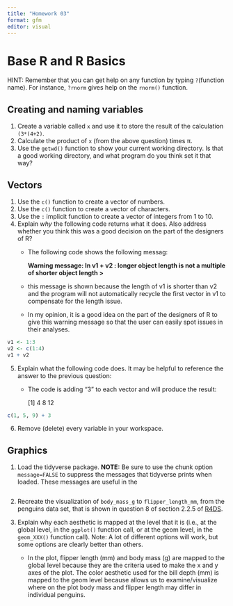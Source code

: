 ```yaml
---
title: "Homework 03"
format: gfm
editor: visual
---
```


# Base R and R Basics

HINT: Remember that you can get help on any function by typing `?`(function name). For instance, `?rnorm` gives help on the `rnorm()` function.

## Creating and naming variables

1.  Create a variable called `x` and use it to store the result of the calculation `(3*(4+2)`.
2.  Calculate the product of `x` (from the above question) times π.
3.  Use the `getwd()` function to show your current working directory. Is that a good working directory, and what program do you think set it that way?

## Vectors

1.  Use the `c()` function to create a vector of numbers.
2.  Use the `c()` function to create a vector of characters.
3.  Use the `:` implicit function to create a vector of integers from 1 to 10.
4.  Explain *why* the following code returns what it does. Also address whether you think this was a good decision on the part of the designers of R?
    -   The following code shows the following messag:

        **Warning message:
        In v1 + v2 :
        longer object length is not a multiple of shorter object length
        \>**

    -   this message is shown because the length of v1 is shorter than v2 and the program will not automatically recycle the first vector in v1 to compensate for the length issue.

    -   In my opinion, it is a good idea on the part of the designers of R to give this warning message so that the user can easily spot issues in their analyses.

```r
v1 <- 1:3
v2 <- c(1:4)
v1 + v2
```

5.  Explain what the following code does. It may be helpful to reference the answer to the previous question:
    -   The code is adding "3" to each vector and will produce the result:

        \[1\] 4 8 12

```r
c(1, 5, 9) + 3
```

6.  Remove (delete) every variable in your workspace.

## Graphics

1.  Load the tidyverse package. **NOTE:** Be sure to use the chunk option `message=FALSE` to suppress the messages that tidyverse prints when loaded. These messages are useful in the

```r

```

2.  Recreate the visualization of `body_mass_g` to `flipper_length_mm`, from the penguins data set, that is shown in question 8 of section 2.2.5 of [R4DS](https://r4ds.hadley.nz/data-visualize).

3.  Explain why each aesthetic is mapped at the level that it is (i.e., at the global level, in the `ggplot()` function call, or at the geom level, in the `geom_XXX()` function call). Note: A lot of different options will work, but some options are clearly better than others.

    -   In the plot, flipper length (mm) and body mass (g) are mapped to the global level because they are the criteria used to make the x and y axes of the plot. The color aesthetic used for the bill depth (mm) is mapped to the geom level because allows us to examine/visualize where on the plot body mass and flipper length may differ in individual penguins.
